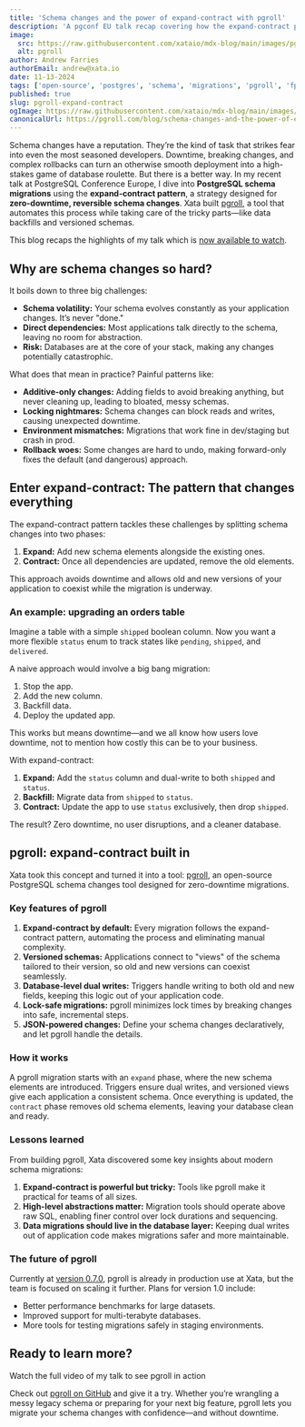 ```yaml
---
title: 'Schema changes and the power of expand-contract with pgroll'
description: 'A pgconf EU talk recap covering how the expand-contract pattern and pgroll enable zero-downtime schema changes and rollbacks.'
image:
  src: https://raw.githubusercontent.com/xataio/mdx-blog/main/images/pgconf-eu-pgroll-talk-recap@2x.png
  alt: pgroll
author: Andrew Farries
authorEmail: andrew@xata.io
date: 11-13-2024
tags: ['open-source', 'postgres', 'schema', 'migrations', 'pgroll', 'fpSchemaMigrations', 'oss']
published: true
slug: pgroll-expand-contract
ogImage: https://raw.githubusercontent.com/xataio/mdx-blog/main/images/pgconf-eu-pgroll-talk-recap-og@2x.png
canonicalUrl: https://pgroll.com/blog/schema-changes-and-the-power-of-expand-contract-with-pgroll
---
```


Schema changes have a reputation. They’re the kind of task that strikes fear into even the most seasoned developers. Downtime, breaking changes, and complex rollbacks can turn an otherwise smooth deployment into a high-stakes game of database roulette.
But there is a better way. In my recent talk at PostgreSQL Conference Europe, I dive into **PostgreSQL schema migrations** using the **expand-contract pattern**, a strategy designed for **zero-downtime, reversible schema changes**. Xata built [pgroll](https://github.com/xataio/pgroll), a tool that automates this process while taking care of the tricky parts—like data backfills and versioned schemas.

This blog recaps the highlights of my talk which is [now available to watch](https://youtu.be/Wbg2HoYjLHU?si=j27BPwS4LWzxTQIA).

## Why are schema changes so hard?

It boils down to three big challenges:

- **Schema volatility:** Your schema evolves constantly as your application changes. It’s never "done."
- **Direct dependencies:** Most applications talk directly to the schema, leaving no room for abstraction.
- **Risk:** Databases are at the core of your stack, making any changes potentially catastrophic.

What does that mean in practice? Painful patterns like:

- **Additive-only changes:** Adding fields to avoid breaking anything, but never cleaning up, leading to bloated, messy schemas.
- **Locking nightmares:** Schema changes can block reads and writes, causing unexpected downtime.
- **Environment mismatches:** Migrations that work fine in dev/staging but crash in prod.
- **Rollback woes:** Some changes are hard to undo, making forward-only fixes the default (and dangerous) approach.

## Enter expand-contract: The pattern that changes everything

The expand-contract pattern tackles these challenges by splitting schema changes into two phases:

1. **Expand:** Add new schema elements alongside the existing ones.
2. **Contract:** Once all dependencies are updated, remove the old elements.

This approach avoids downtime and allows old and new versions of your application to coexist while the migration is underway.

### An example: upgrading an orders table

Imagine a table with a simple `shipped` boolean column. Now you want a more flexible `status` enum to track states like `pending`, `shipped`, and `delivered`.

A naive approach would involve a big bang migration:

1. Stop the app.
2. Add the new column.
3. Backfill data.
4. Deploy the updated app.

This works but means downtime—and we all know how users love downtime, not to mention how costly this can be to your business.

With expand-contract:

1. **Expand:** Add the `status` column and dual-write to both `shipped` and `status`.
2. **Backfill:** Migrate data from `shipped` to `status`.
3. **Contract:** Update the app to use `status` exclusively, then drop `shipped`.

The result? Zero downtime, no user disruptions, and a cleaner database.

## pgroll: expand-contract built in

Xata took this concept and turned it into a tool: [pgroll](https://github.com/xataio/pgroll), an open-source PostgreSQL schema changes tool designed for zero-downtime migrations.

### Key features of pgroll

1. **Expand-contract by default:** Every migration follows the expand-contract pattern, automating the process and eliminating manual complexity.
2. **Versioned schemas:** Applications connect to "views" of the schema tailored to their version, so old and new versions can coexist seamlessly.
3. **Database-level dual writes:** Triggers handle writing to both old and new fields, keeping this logic out of your application code.
4. **Lock-safe migrations:** pgroll minimizes lock times by breaking changes into safe, incremental steps.
5. **JSON-powered changes:** Define your schema changes declaratively, and let pgroll handle the details.

### How it works

A pgroll migration starts with an `expand` phase, where the new schema elements are introduced. Triggers ensure dual writes, and versioned views give each application a consistent schema. Once everything is updated, the `contract` phase removes old schema elements, leaving your database clean and ready.

### Lessons learned

From building pgroll, Xata discovered some key insights about modern schema migrations:

1. **Expand-contract is powerful but tricky:** Tools like pgroll make it practical for teams of all sizes.
2. **High-level abstractions matter:** Migration tools should operate above raw SQL, enabling finer control over lock durations and sequencing.
3. **Data migrations should live in the database layer:** Keeping dual writes out of application code makes migrations safer and more maintainable.

### The future of pgroll

Currently at [version 0.7.0](https://xata.io/blog/pgroll-0-7-0-update), pgroll is already in production use at Xata, but the team is focused on scaling it further. Plans for version 1.0 include:

- Better performance benchmarks for large datasets.
- Improved support for multi-terabyte databases.
- More tools for testing migrations safely in staging environments.

## Ready to learn more?

Watch the full video of my talk to see pgroll in action

<ArticleVideo platform="youtube" src="https://www.youtube.com/embed/Wbg2HoYjLHU?si=j27BPwS4LWzxTQIA" />

Check out [pgroll on GitHub](https://github.com/xataio/pgroll) and give it a try. Whether you’re wrangling a messy legacy schema or preparing for your next big feature, pgroll lets you migrate your schema changes with confidence—and without downtime.
